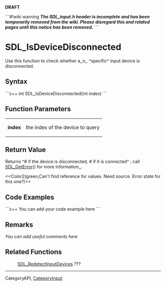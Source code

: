 <!-- pragma section-numbers off -->
<!-- pragma camelcase off -->
'''DRAFT'''

```#!wiki warning
'''''The SDL_input.h header is incomplete and has been temporarily removed from the wiki.  Please disregard this and related pages until this notice has been removed.'''''
```

= SDL_IsDeviceDisconnected =
Use this function to check whether a,,n,, ^specific^ input device is disconnected.


== Syntax ==
```c++
int SDL_IsDeviceDisconnected(int index)
```

== Function Parameters ==
{|
|'''index'''
|the index of the device to query
|}

== Return Value ==
Returns ^# if the device is disconnected, # if it is connected^  ; call [[SDL_GetError]]() for more information,,.

<<Color2(green,Can't find reference for values. Need source. Error state for this one?)>>

== Code Examples ==
```c++
You can add your code example here
```

== Remarks ==
''You can add useful comments here''

== Related Functions ==
:[[SDL_RedetectInputDevices]] ???

----
Category<code></code>API, [[CategoryInput]]
